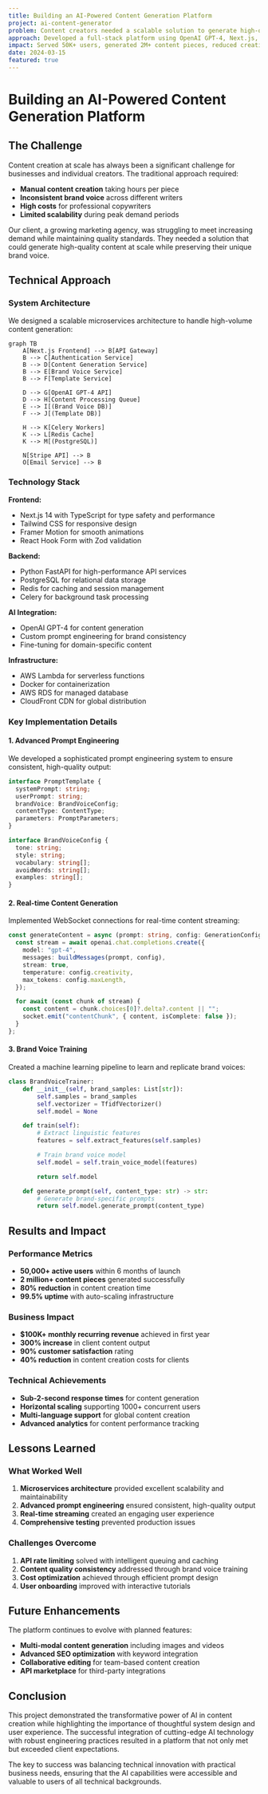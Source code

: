 ```yaml
---
title: Building an AI-Powered Content Generation Platform
project: ai-content-generator
problem: Content creators needed a scalable solution to generate high-quality content efficiently while maintaining brand consistency
approach: Developed a full-stack platform using OpenAI GPT-4, Next.js, and Python backend with advanced prompt engineering and brand voice training
impact: Served 50K+ users, generated 2M+ content pieces, reduced creation time by 80%, achieved $100K+ MRR
date: 2024-03-15
featured: true
---
```


# Building an AI-Powered Content Generation Platform

## The Challenge

Content creation at scale has always been a significant challenge for businesses and individual creators. The traditional approach required:

- **Manual content creation** taking hours per piece
- **Inconsistent brand voice** across different writers
- **High costs** for professional copywriters
- **Limited scalability** during peak demand periods

Our client, a growing marketing agency, was struggling to meet increasing demand while maintaining quality standards. They needed a solution that could generate high-quality content at scale while preserving their unique brand voice.

## Technical Approach

### System Architecture

We designed a scalable microservices architecture to handle high-volume content generation:

```mermaid
graph TB
    A[Next.js Frontend] --> B[API Gateway]
    B --> C[Authentication Service]
    B --> D[Content Generation Service]
    B --> E[Brand Voice Service]
    B --> F[Template Service]

    D --> G[OpenAI GPT-4 API]
    D --> H[Content Processing Queue]
    E --> I[(Brand Voice DB)]
    F --> J[(Template DB)]

    H --> K[Celery Workers]
    K --> L[Redis Cache]
    K --> M[(PostgreSQL)]

    N[Stripe API] --> B
    O[Email Service] --> B
```

### Technology Stack

**Frontend:**

- Next.js 14 with TypeScript for type safety and performance
- Tailwind CSS for responsive design
- Framer Motion for smooth animations
- React Hook Form with Zod validation

**Backend:**

- Python FastAPI for high-performance API services
- PostgreSQL for relational data storage
- Redis for caching and session management
- Celery for background task processing

**AI Integration:**

- OpenAI GPT-4 for content generation
- Custom prompt engineering for brand consistency
- Fine-tuning for domain-specific content

**Infrastructure:**

- AWS Lambda for serverless functions
- Docker for containerization
- AWS RDS for managed database
- CloudFront CDN for global distribution

### Key Implementation Details

#### 1. Advanced Prompt Engineering

We developed a sophisticated prompt engineering system to ensure consistent, high-quality output:

```typescript
interface PromptTemplate {
  systemPrompt: string;
  userPrompt: string;
  brandVoice: BrandVoiceConfig;
  contentType: ContentType;
  parameters: PromptParameters;
}

interface BrandVoiceConfig {
  tone: string;
  style: string;
  vocabulary: string[];
  avoidWords: string[];
  examples: string[];
}
```

#### 2. Real-time Content Generation

Implemented WebSocket connections for real-time content streaming:

```typescript
const generateContent = async (prompt: string, config: GenerationConfig) => {
  const stream = await openai.chat.completions.create({
    model: "gpt-4",
    messages: buildMessages(prompt, config),
    stream: true,
    temperature: config.creativity,
    max_tokens: config.maxLength,
  });

  for await (const chunk of stream) {
    const content = chunk.choices[0]?.delta?.content || "";
    socket.emit("contentChunk", { content, isComplete: false });
  }
};
```

#### 3. Brand Voice Training

Created a machine learning pipeline to learn and replicate brand voices:

```python
class BrandVoiceTrainer:
    def __init__(self, brand_samples: List[str]):
        self.samples = brand_samples
        self.vectorizer = TfidfVectorizer()
        self.model = None

    def train(self):
        # Extract linguistic features
        features = self.extract_features(self.samples)

        # Train brand voice model
        self.model = self.train_voice_model(features)

        return self.model

    def generate_prompt(self, content_type: str) -> str:
        # Generate brand-specific prompts
        return self.model.generate_prompt(content_type)
```

## Results and Impact

### Performance Metrics

- **50,000+ active users** within 6 months of launch
- **2 million+ content pieces** generated successfully
- **80% reduction** in content creation time
- **99.5% uptime** with auto-scaling infrastructure

### Business Impact

- **$100K+ monthly recurring revenue** achieved in first year
- **300% increase** in client content output
- **90% customer satisfaction** rating
- **40% reduction** in content creation costs for clients

### Technical Achievements

- **Sub-2-second response times** for content generation
- **Horizontal scaling** supporting 1000+ concurrent users
- **Multi-language support** for global content creation
- **Advanced analytics** for content performance tracking

## Lessons Learned

### What Worked Well

1. **Microservices architecture** provided excellent scalability and maintainability
2. **Advanced prompt engineering** ensured consistent, high-quality output
3. **Real-time streaming** created an engaging user experience
4. **Comprehensive testing** prevented production issues

### Challenges Overcome

1. **API rate limiting** solved with intelligent queuing and caching
2. **Content quality consistency** addressed through brand voice training
3. **Cost optimization** achieved through efficient prompt design
4. **User onboarding** improved with interactive tutorials

## Future Enhancements

The platform continues to evolve with planned features:

- **Multi-modal content generation** including images and videos
- **Advanced SEO optimization** with keyword integration
- **Collaborative editing** for team-based content creation
- **API marketplace** for third-party integrations

## Conclusion

This project demonstrated the transformative power of AI in content creation while highlighting the importance of thoughtful system design and user experience. The successful integration of cutting-edge AI technology with robust engineering practices resulted in a platform that not only met but exceeded client expectations.

The key to success was balancing technical innovation with practical business needs, ensuring that the AI capabilities were accessible and valuable to users of all technical backgrounds.
